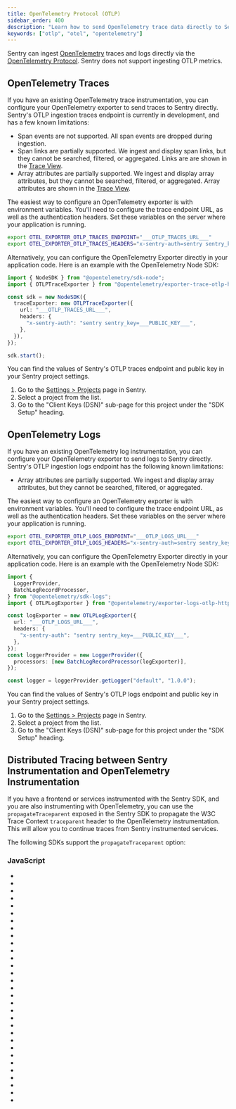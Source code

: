 ```yaml
---
title: OpenTelemetry Protocol (OTLP)
sidebar_order: 400
description: "Learn how to send OpenTelemetry trace data directly to Sentry from OpenTelemetry SDKs."
keywords: ["otlp", "otel", "opentelemetry"]
---
```


Sentry can ingest [OpenTelemetry](https://opentelemetry.io) traces and logs directly via the [OpenTelemetry Protocol](https://opentelemetry.io/docs/specs/otel/protocol/). Sentry does not support ingesting OTLP metrics.

## OpenTelemetry Traces

<Include name="feature-available-alpha-tracing.mdx" />

If you have an existing OpenTelemetry trace instrumentation, you can configure your OpenTelemetry exporter to send traces to Sentry directly. Sentry's OTLP ingestion traces endpoint is currently in development, and has a few known limitations:

- Span events are not supported. All span events are dropped during ingestion.
- Span links are partially supported. We ingest and display span links, but they cannot be searched, filtered, or aggregated. Links are are shown in the [Trace View](/concepts/key-terms/tracing/trace-view/).
- Array attributes are partially supported. We ingest and display array attributes, but they cannot be searched, filtered, or aggregated. Array attributes are shown in the [Trace View](/concepts/key-terms/tracing/trace-view/).

The easiest way to configure an OpenTelemetry exporter is with environment variables. You'll need to configure the trace endpoint URL, as well as the authentication headers. Set these variables on the server where your application is running.

```bash {filename: .env}
export OTEL_EXPORTER_OTLP_TRACES_ENDPOINT="___OTLP_TRACES_URL___"
export OTEL_EXPORTER_OTLP_TRACES_HEADERS="x-sentry-auth=sentry sentry_key=___PUBLIC_KEY___"
```

Alternatively, you can configure the OpenTelemetry Exporter directly in your application code. Here is an example with the OpenTelemetry Node SDK:

```typescript {filename: app.ts}
import { NodeSDK } from "@opentelemetry/sdk-node";
import { OTLPTraceExporter } from "@opentelemetry/exporter-trace-otlp-http";

const sdk = new NodeSDK({
  traceExporter: new OTLPTraceExporter({
    url: "___OTLP_TRACES_URL___",
    headers: {
      "x-sentry-auth": "sentry sentry_key=___PUBLIC_KEY___",
    },
  }),
});

sdk.start();
```

You can find the values of Sentry's OTLP traces endpoint and public key in your Sentry project settings.

1. Go to the [Settings > Projects](https://sentry.io/orgredirect/organizations/:orgslug/settings/projects/) page in Sentry.
2. Select a project from the list.
3. Go to the "Client Keys (DSN)" sub-page for this project under the "SDK Setup" heading.

## OpenTelemetry Logs

<Include name="feature-available-ea-logs.mdx" />

If you have an existing OpenTelemetry log instrumentation, you can configure your OpenTelemetry exporter to send logs to Sentry directly. Sentry's OTLP ingestion logs endpoint has the following known limitations:

- Array attributes are partially supported. We ingest and display array attributes, but they cannot be searched, filtered, or aggregated.

The easiest way to configure an OpenTelemetry exporter is with environment variables. You'll need to configure the trace endpoint URL, as well as the authentication headers. Set these variables on the server where your application is running.

```bash {filename: .env}
export OTEL_EXPORTER_OTLP_LOGS_ENDPOINT="___OTLP_LOGS_URL___"
export OTEL_EXPORTER_OTLP_LOGS_HEADERS="x-sentry-auth=sentry sentry_key=___PUBLIC_KEY___"
```

Alternatively, you can configure the OpenTelemetry Exporter directly in your application code. Here is an example with the OpenTelemetry Node SDK:

```typescript {filename: app.ts}
import {
  LoggerProvider,
  BatchLogRecordProcessor,
} from "@opentelemetry/sdk-logs";
import { OTLPLogExporter } from "@opentelemetry/exporter-logs-otlp-http";

const logExporter = new OTLPLogExporter({
  url: "___OTLP_LOGS_URL___",
  headers: {
    "x-sentry-auth": "sentry sentry_key=___PUBLIC_KEY___",
  },
});
const loggerProvider = new LoggerProvider({
  processors: [new BatchLogRecordProcessor(logExporter)],
});

const logger = loggerProvider.getLogger("default", "1.0.0");
```

You can find the values of Sentry's OTLP logs endpoint and public key in your Sentry project settings.

1. Go to the [Settings > Projects](https://sentry.io/orgredirect/organizations/:orgslug/settings/projects/) page in Sentry.
2. Select a project from the list.
3. Go to the "Client Keys (DSN)" sub-page for this project under the "SDK Setup" heading.

## Distributed Tracing between Sentry Instrumentation and OpenTelemetry Instrumentation

If you have a frontend or services instrumented with the Sentry SDK, and you are also instrumenting with OpenTelemetry, you can use the `propagateTraceparent` exposed in the Sentry SDK to propagate the W3C Trace Context `traceparent` header to the OpenTelemetry instrumentation. This will allow you to continue traces from Sentry instrumented services.

The following SDKs support the `propagateTraceparent` option:

### JavaScript

- <LinkWithPlatformIcon
    platform="javascript.browser"
    label="Browser JavaScript"
    url="platforms/javascript/configuration/options/#propagateTraceparent"
  />
- <LinkWithPlatformIcon
    platform="javascript.angular"
    label="Angular"
    url="/platforms/javascript/guides/angular/configuration/options/#propagateTraceparent"
  />
- <LinkWithPlatformIcon
    platform="javascript.astro"
    label="Astro"
    url="/platforms/javascript/guides/astro/configuration/options/#propagateTraceparent"
  />
- <LinkWithPlatformIcon
    platform="javascript.aws-lambda"
    label="AWS Lambda"
    url="/platforms/javascript/guides/aws-lambda/configuration/options/#propagateTraceparent"
  />
- <LinkWithPlatformIcon
    platform="javascript.azure-functions"
    label="Azure Functions"
    url="/platforms/javascript/guides/azure-functions/configuration/options/#propagateTraceparent"
  />
- <LinkWithPlatformIcon
    platform="javascript.bun"
    label="Bun"
    url="/platforms/javascript/guides/bun/configuration/options/#propagateTraceparent"
  />
- <LinkWithPlatformIcon
    platform="javascript.cloudflare"
    label="Cloudflare"
    url="/platforms/javascript/guides/cloudflare/configuration/options/#propagateTraceparent"
  />
- <LinkWithPlatformIcon
    platform="javascript.connect"
    label="Connect"
    url="/platforms/javascript/guides/connect/configuration/options/#propagateTraceparent"
  />
- <LinkWithPlatformIcon
    platform="javascript.electron"
    label="Electron"
    url="/platforms/javascript/guides/electron/configuration/options/#propagateTraceparent"
  />
- <LinkWithPlatformIcon
    platform="javascript.ember"
    label="Ember"
    url="/platforms/javascript/guides/ember/configuration/options/#propagateTraceparent"
  />
- <LinkWithPlatformIcon
    platform="javascript.express"
    label="Express"
    url="/platforms/javascript/guides/express/configuration/options/#propagateTraceparent"
  />
- <LinkWithPlatformIcon
    platform="javascript.fastify"
    label="Fastify"
    url="/platforms/javascript/guides/fastify/configuration/options/#propagateTraceparent"
  />
- <LinkWithPlatformIcon
    platform="javascript.gatsby"
    label="Gatsby"
    url="/platforms/javascript/guides/gatsby/configuration/options/#propagateTraceparent"
  />
- <LinkWithPlatformIcon
    platform="javascript.gcp-functions"
    label="Google Cloud Functions"
    url="/platforms/javascript/guides/gcp-functions/configuration/options/#propagateTraceparent"
  />
- <LinkWithPlatformIcon
    platform="javascript.hapi"
    label="Hapi"
    url="/platforms/javascript/guides/hapi/configuration/options/#propagateTraceparent"
  />
- <LinkWithPlatformIcon
    platform="javascript.hono"
    label="Hono"
    url="/platforms/javascript/guides/hono/configuration/options/#propagateTraceparent"
  />
- <LinkWithPlatformIcon
    platform="javascript.koa"
    label="Koa"
    url="/platforms/javascript/guides/koa/configuration/options/#propagateTraceparent"
  />
- <LinkWithPlatformIcon
    platform="javascript.nestjs"
    label="Nest.js"
    url="/platforms/javascript/guides/nestjs/configuration/options/#propagateTraceparent"
  />
- <LinkWithPlatformIcon
    platform="javascript.node"
    label="Node.js"
    url="/platforms/javascript/guides/node/configuration/options/#propagateTraceparent"
  />
- <LinkWithPlatformIcon
    platform="javascript.nextjs"
    label="Next.js"
    url="/platforms/javascript/guides/nextjs/configuration/options/#propagateTraceparent"
  />
- <LinkWithPlatformIcon
    platform="javascript.nuxt"
    label="Nuxt"
    url="/platforms/javascript/guides/nuxt/configuration/options/#propagateTraceparent"
  />
- <LinkWithPlatformIcon
    platform="javascript.react"
    label="React"
    url="/platforms/javascript/guides/react/configuration/options/#propagateTraceparent"
  />
- <LinkWithPlatformIcon
    platform="javascript.react-router"
    label="React Router"
    url="/platforms/javascript/guides/react-router/configuration/options/#propagateTraceparent"
  />
- <LinkWithPlatformIcon
    platform="javascript.remix"
    label="Remix"
    url="/platforms/javascript/guides/remix/configuration/options/#propagateTraceparent"
  />
- <LinkWithPlatformIcon
    platform="javascript.solid"
    label="Solid"
    url="/platforms/javascript/guides/solid/configuration/options/#propagateTraceparent"
  />
- <LinkWithPlatformIcon
    platform="javascript.solidstart"
    label="SolidStart"
    url="/platforms/javascript/guides/solidstart/configuration/options/#propagateTraceparent"
  />
- <LinkWithPlatformIcon
    platform="javascript.svelte"
    label="Svelte"
    url="/platforms/javascript/guides/svelte/configuration/options/#propagateTraceparent"
  />
- <LinkWithPlatformIcon
    platform="javascript.sveltekit"
    label="SvelteKit"
    url="/platforms/javascript/guides/sveltekit/configuration/options/#propagateTraceparent"
  />
- <LinkWithPlatformIcon
    platform="javascript.tanstackstart-react"
    label="TanStack Start"
    url="/platforms/javascript/guides/tanstackstart-react/configuration/options/#propagateTraceparent"
  />
- <LinkWithPlatformIcon
    platform="javascript.vue"
    label="Vue"
    url="/platforms/javascript/guides/vue/configuration/options/#propagateTraceparent"
  />
- <LinkWithPlatformIcon
    platform="javascript.wasm"
    label="Wasm"
    url="/platforms/javascript/guides/wasm/configuration/options/#propagateTraceparent"
  />
